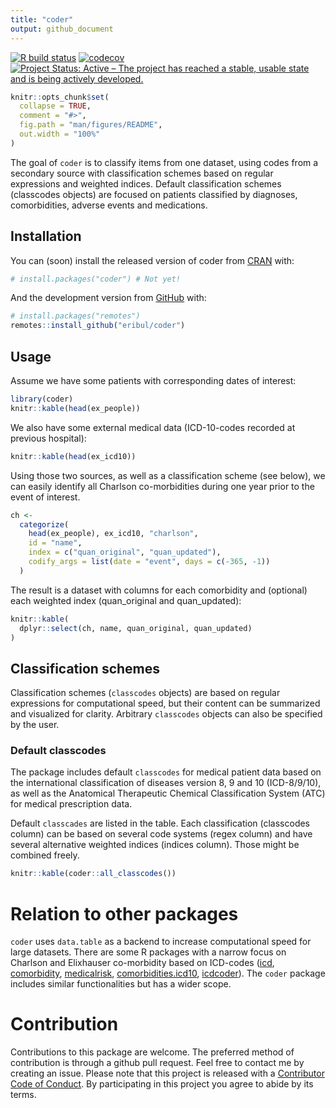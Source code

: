 ```yaml
---
title: "coder"
output: github_document
---
```


[![R build status](https://github.com/eribul/coder/workflows/R-CMD-check/badge.svg)](https://github.com/eribul/coder/actions)
[![codecov](https://codecov.io/gh/eribul/coder/branch/master/graph/badge.svg)](https://codecov.io/gh/eribul/coder)
[![Project Status: Active – The project has reached a stable, usable state and is being actively developed.](https://www.repostatus.org/badges/latest/active.svg)](https://www.repostatus.org/#active)


<!-- README.md is generated from README.Rmd. Please edit that file --> 

```r
knitr::opts_chunk$set(
  collapse = TRUE,
  comment = "#>",
  fig.path = "man/figures/README",
  out.width = "100%"
)
```

The goal of `coder` is to classify items from one dataset, using codes from a secondary source with classification schemes based on regular expressions and weighted indices. Default classification schemes (classcodes objects) are focused on patients classified by diagnoses, comorbidities, adverse events and medications.
 
## Installation 

You can (soon) install the released version of coder from [CRAN](https://CRAN.R-project.org) with:

``` r
# install.packages("coder") # Not yet!
```

And the development version from [GitHub](https://github.com/) with:

``` r
# install.packages("remotes")
remotes::install_github("eribul/coder")
```

## Usage

Assume we have some patients with corresponding dates of interest:
```r
library(coder)
knitr::kable(head(ex_people))
```
We also have some external medical data (ICD-10-codes recorded at previous hospital):

```r
knitr::kable(head(ex_icd10))
```

Using those two sources, as well as a classification scheme (see below), we can easily identify all Charlson co-morbidities during one year prior to the event of interest. 

```r
ch <- 
  categorize(
    head(ex_people), ex_icd10, "charlson",
    id = "name",
    index = c("quan_original", "quan_updated"),
    codify_args = list(date = "event", days = c(-365, -1))
  )
```

The result is a dataset with columns for each comorbidity and (optional) each weighted index (quan_original and quan_updated):

```r
knitr::kable(
  dplyr::select(ch, name, quan_original, quan_updated) 
)
```



## Classification schemes

Classification schemes (`classcodes` objects) are based on regular expressions for computational speed, but their content can be summarized and visualized for clarity.  Arbitrary `classcodes` objects can also be specified by the user. 

### Default classcodes

The package includes default `classcodes` for medical patient data based on the international classification of diseases version 8, 9 and 10 (ICD-8/9/10), as well as the Anatomical Therapeutic Chemical Classification System (ATC) for medical prescription data.

Default `classcades` are listed in the table. Each classification (classcodes column) can be based on several code systems (regex column) and have several alternative weighted indices (indices column). Those might be combined freely. 

```r
knitr::kable(coder::all_classcodes()) 
```

# Relation to other packages

`coder` uses `data.table` as a backend to increase computational speed for large datasets. There are some R packages with a narrow focus on Charlson and Elixhauser co-morbidity based on ICD-codes ([icd ](https://CRAN.R-project.org/package=icd), [comorbidity](https://CRAN.R-project.org/package=comorbidity), [medicalrisk ](https://CRAN.R-project.org/package=medicalrisk), [comorbidities.icd10 ](https://github.com/gforge/comorbidities.icd10), [icdcoder](https://github.com/wtcooper/icdcoder)). The `coder` package includes similar functionalities but has a wider scope. 


# Contribution

Contributions to this package are welcome. The preferred method of contribution is through a github pull request. Feel free to contact me by creating an issue. Please note that this project is released with a [Contributor Code of Conduct](CODE_OF_CONDUCT.md).
By participating in this project you agree to abide by its terms.

